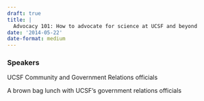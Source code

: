 ```yaml
---
draft: true 
title: |
  Advocacy 101: How to advocate for science at UCSF and beyond
date: '2014-05-22'
date-format: medium 
---
```



### Speakers  
UCSF Community and Government Relations officials

A brown bag lunch with UCSF’s government relations officials


